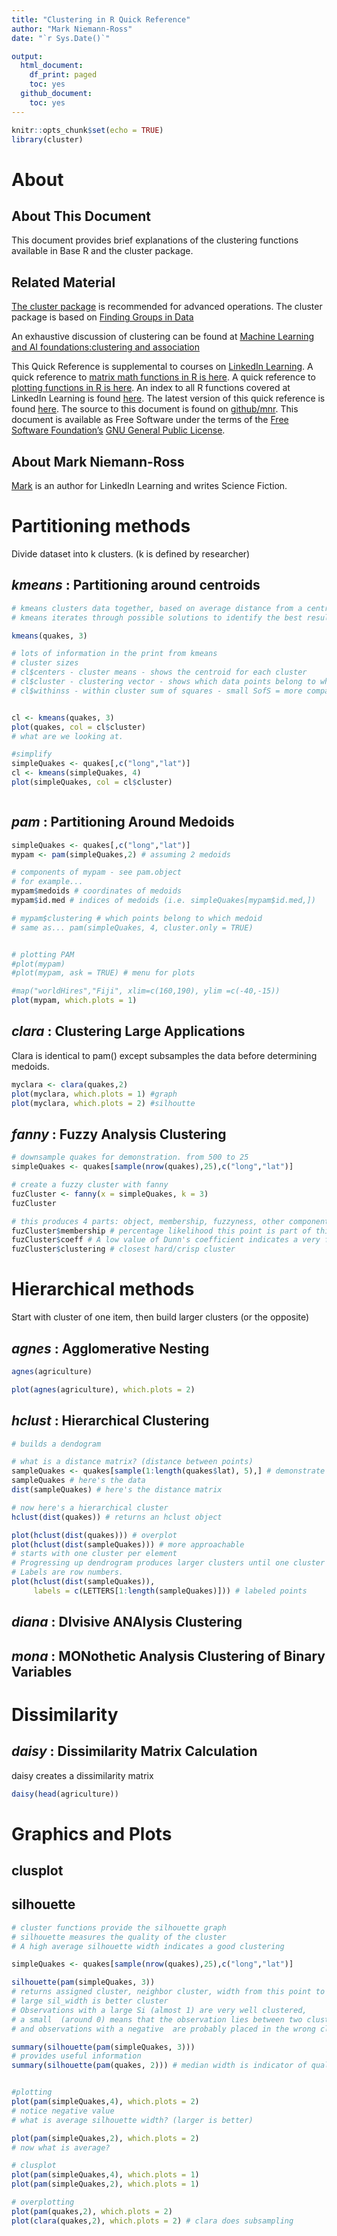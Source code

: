```yaml
---
title: "Clustering in R Quick Reference"
author: "Mark Niemann-Ross"
date: "`r Sys.Date()`"

output:
  html_document:
    df_print: paged
    toc: yes
  github_document:
    toc: yes
---
```


```r
knitr::opts_chunk$set(echo = TRUE)
library(cluster)

```


# About
## About This Document

This document provides brief explanations of the clustering functions available in Base R and the cluster package. 

## Related Material
[The cluster package](https://cran.r-project.org/web/packages/cluster/index.html) is recommended for advanced operations. The cluster package is based on [Finding Groups in Data](https://onlinelibrary.wiley.com/doi/book/10.1002/9780470316801) 

An exhaustive discussion of clustering can be found at [Machine Learning and AI foundations:clustering and association](https://linkedin-learning.pxf.io/lilclustering)

This Quick Reference is supplemental to courses on [LinkedIn Learning](https://www.linkedin.com/learning/r-for-data-science-lunchbreak-lessons/). A quick reference to [matrix math functions in R is here](http://niemannross.com/link/rmatrixqref). A quick reference to [plotting functions in R is here](http://niemannross.com/link/rplotqref). An index to all R functions covered at LinkedIn Learning is found [here](http://niemannross.com/link/rindex). The latest version of this quick reference is found [here](http://niemannross.com/link/rclusterqref). The source to this document is found on [github/mnr](https://github.com/mnr/R-for-Data-Science-Lunchbreak-Lessons). This document is available as Free Software under the terms of the [Free Software Foundation’s](http://www.gnu.org/) [GNU General Public License](https://www.r-project.org/COPYING).

## About Mark Niemann-Ross
[Mark](https://niemannross.com/) is an author for LinkedIn Learning and writes Science Fiction.

# Partitioning methods
Divide dataset into k clusters. (k is defined by researcher)

## *kmeans* : Partitioning around centroids

```r

# kmeans clusters data together, based on average distance from a centroid
# kmeans iterates through possible solutions to identify the best result

kmeans(quakes, 3)

# lots of information in the print from kmeans
# cluster sizes
# cl$centers - cluster means - shows the centroid for each cluster
# cl$cluster - clustering vector - shows which data points belong to which cluster
# cl$withinss - within cluster sum of squares - small SofS = more compact cluster


cl <- kmeans(quakes, 3)
plot(quakes, col = cl$cluster)
# what are we looking at.

#simplify
simpleQuakes <- quakes[,c("long","lat")]
cl <- kmeans(simpleQuakes, 4)
plot(simpleQuakes, col = cl$cluster)



```


## *pam* : Partitioning Around Medoids

```r
simpleQuakes <- quakes[,c("long","lat")]
mypam <- pam(simpleQuakes,2) # assuming 2 medoids

# components of mypam - see pam.object
# for example...
mypam$medoids # coordinates of medoids
mypam$id.med # indices of medoids (i.e. simpleQuakes[mypam$id.med,])

# mypam$clustering # which points belong to which medoid
# same as... pam(simpleQuakes, 4, cluster.only = TRUE)


# plotting PAM
#plot(mypam)
#plot(mypam, ask = TRUE) # menu for plots

#map("worldHires","Fiji", xlim=c(160,190), ylim =c(-40,-15))
plot(mypam, which.plots = 1)

```

## *clara* : Clustering Large Applications
Clara is identical to pam() except subsamples the data before determining medoids.

```r
myclara <- clara(quakes,2)
plot(myclara, which.plots = 1) #graph
plot(myclara, which.plots = 2) #silhoutte

```


## *fanny* : Fuzzy Analysis Clustering
```r
# downsample quakes for demonstration. from 500 to 25
simpleQuakes <- quakes[sample(nrow(quakes),25),c("long","lat")]

# create a fuzzy cluster with fanny
fuzCluster <- fanny(x = simpleQuakes, k = 3) 
fuzCluster

# this produces 4 parts: object, membership, fuzzyness, other components of object
fuzCluster$membership # percentage likelihood this point is part of this cluster. 
fuzCluster$coeff # A low value of Dunn's coefficient indicates a very fuzzy clustering, whereas a value close to 1 indicates a near-crisp clustering
fuzCluster$clustering # closest hard/crisp cluster

```


# Hierarchical methods
Start with cluster of one item, then build larger clusters (or the opposite)

## *agnes* : Agglomerative Nesting

```r
agnes(agriculture)
```


```r
plot(agnes(agriculture), which.plots = 2)
```

## *hclust* : Hierarchical Clustering

```r
# builds a dendogram

# what is a distance matrix? (distance between points)
sampleQuakes <- quakes[sample(1:length(quakes$lat), 5),] # demonstrate a small set
sampleQuakes # here's the data
dist(sampleQuakes) # here's the distance matrix

# now here's a hierarchical cluster
hclust(dist(quakes)) # returns an hclust object

plot(hclust(dist(quakes))) # overplot
plot(hclust(dist(sampleQuakes))) # more approachable
# starts with one cluster per element
# Progressing up dendrogram produces larger clusters until one cluster at top
# Labels are row numbers. 
plot(hclust(dist(sampleQuakes)),
     labels = c(LETTERS[1:length(sampleQuakes)])) # labeled points

```

## *diana* : DIvisive ANAlysis Clustering
## *mona* : MONothetic Analysis Clustering of Binary Variables

# Dissimilarity

## *daisy* : Dissimilarity Matrix Calculation

daisy creates a dissimilarity matrix
```r
daisy(head(agriculture))
```

# Graphics and Plots

## clusplot

## silhouette
```r
# cluster functions provide the silhouette graph
# silhouette measures the quality of the cluster
# A high average silhouette width indicates a good clustering

simpleQuakes <- quakes[sample(nrow(quakes),25),c("long","lat")]

silhouette(pam(simpleQuakes, 3))
# returns assigned cluster, neighbor cluster, width from this point to neighboring cluster
# large sil_width is better cluster
# Observations with a large Si (almost 1) are very well clustered, 
# a small  (around 0) means that the observation lies between two clusters, 
# and observations with a negative  are probably placed in the wrong cluster.

summary(silhouette(pam(simpleQuakes, 3)))
# provides useful information
summary(silhouette(pam(quakes, 2))) # median width is indicator of quality related to k


#plotting
plot(pam(simpleQuakes,4), which.plots = 2) 
# notice negative value
# what is average silhouette width? (larger is better)

plot(pam(simpleQuakes,2), which.plots = 2) 
# now what is average?

# clusplot
plot(pam(simpleQuakes,4), which.plots = 1) 
plot(pam(simpleQuakes,2), which.plots = 1) 

# overplotting
plot(pam(quakes,2), which.plots = 2)
plot(clara(quakes,2), which.plots = 2) # clara does subsampling

```




